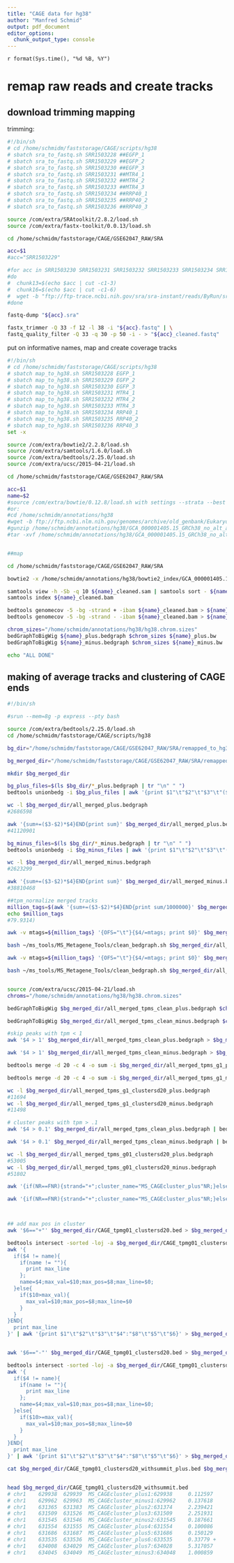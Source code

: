 ```yaml
---
title: "CAGE data for hg38"
author: "Manfred Schmid"
output: pdf_document
editor_options: 
  chunk_output_type: console
---
```

`r format(Sys.time(), "%d %B, %Y")`


# remap raw reads and create tracks

## download trimming mapping

trimming:
```bash
#!/bin/sh
# cd /home/schmidm/faststorage/CAGE/scripts/hg38
# sbatch sra_to_fastq.sh SRR1503228 ##EGFP_1
# sbatch sra_to_fastq.sh SRR1503229 ##EGFP_2
# sbatch sra_to_fastq.sh SRR1503230 ##EGFP_3
# sbatch sra_to_fastq.sh SRR1503231 ##MTR4_1
# sbatch sra_to_fastq.sh SRR1503232 ##MTR4_2
# sbatch sra_to_fastq.sh SRR1503233 ##MTR4_3
# sbatch sra_to_fastq.sh SRR1503234 ##RRP40_1
# sbatch sra_to_fastq.sh SRR1503235 ##RRP40_2
# sbatch sra_to_fastq.sh SRR1503236 ##RRP40_3

source /com/extra/SRAtoolkit/2.8.2/load.sh
source /com/extra/fastx-toolkit/0.0.13/load.sh

cd /home/schmidm/faststorage/CAGE/GSE62047_RAW/SRA

acc=$1
#acc="SRR1503229"

#for acc in SRR1503230 SRR1503231 SRR1503232 SRR1503233 SRR1503234 SRR1503235 SRR1503236
#do
#  chunk13=$(echo $acc | cut -c1-3)
#  chunk16=$(echo $acc | cut -c1-6)
#  wget -b "ftp://ftp-trace.ncbi.nih.gov/sra/sra-instant/reads/ByRun/sra/${chunk13}/${chunk16}/${acc}/${acc}.sra"
#done

fastq-dump "${acc}.sra"

fastx_trimmer -Q 33 -f 12 -l 38 -i "${acc}.fastq" | \
fastq_quality_filter -Q 33 -q 30 -p 50 -i - > "${acc}_cleaned.fastq"

```


put on informative names, map and create coverage tracks
```bash
#!/bin/sh
# cd /home/schmidm/faststorage/CAGE/scripts/hg38
# sbatch map_to_hg38.sh SRR1503228 EGFP_1
# sbatch map_to_hg38.sh SRR1503229 EGFP_2
# sbatch map_to_hg38.sh SRR1503230 EGFP_3
# sbatch map_to_hg38.sh SRR1503231 MTR4_1
# sbatch map_to_hg38.sh SRR1503232 MTR4_2
# sbatch map_to_hg38.sh SRR1503233 MTR4_3
# sbatch map_to_hg38.sh SRR1503234 RRP40_1
# sbatch map_to_hg38.sh SRR1503235 RRP40_2
# sbatch map_to_hg38.sh SRR1503236 RRP40_3
set -x

source /com/extra/bowtie2/2.2.8/load.sh
source /com/extra/samtools/1.6.0/load.sh
source /com/extra/bedtools/2.25.0/load.sh
source /com/extra/ucsc/2015-04-21/load.sh

cd /home/schmidm/faststorage/CAGE/GSE62047_RAW/SRA

acc=$1
name=$2
#source /com/extra/bowtie/0.12.8/load.sh with settings --strata --best -k 10
#or:
#cd /home/schmidm/annotations/hg38
#wget -b ftp://ftp.ncbi.nlm.nih.gov/genomes/archive/old_genbank/Eukaryotes/vertebrates_mammals/Homo_sapiens/GRCh38/seqs_for_alignment_pipelines/GCA_000001405.15_GRCh38_no_alt_analysis_set.fna.bowtie_index.tar.gz
#gunzip /home/schmidm/annotations/hg38/GCA_000001405.15_GRCh38_no_alt_analysis_set.fna.bowtie_index.tar.gz
#tar -xvf /home/schmidm/annotations/hg38/GCA_000001405.15_GRCh38_no_alt_analysis_set.fna.bowtie_index.tar


##map

cd /home/schmidm/faststorage/CAGE/GSE62047_RAW/SRA

bowtie2 -x /home/schmidm/annotations/hg38/bowtie2_index/GCA_000001405.15_GRCh38_no_alt_analysis_set.fna.bowtie_index -U ${acc}_cleaned.fastq -S ${name}_cleaned.sam

samtools view -h -Sb -q 10 ${name}_cleaned.sam | samtools sort - ${name}_cleaned
samtools index ${name}_cleaned.bam

bedtools genomecov -5 -bg -strand + -ibam ${name}_cleaned.bam > ${name}_plus.bedgraph
bedtools genomecov -5 -bg -strand - -ibam ${name}_cleaned.bam > ${name}_minus.bedgraph

chrom_sizes="/home/schmidm/annotations/hg38/hg38.chrom.sizes"
bedGraphToBigWig ${name}_plus.bedgraph $chrom_sizes ${name}_plus.bw
bedGraphToBigWig ${name}_minus.bedgraph $chrom_sizes ${name}_minus.bw

echo "ALL DONE"

```


## making of average tracks and clustering of CAGE ends

```bash
#!/bin/sh

#srun --mem=8g -p express --pty bash

source /com/extra/bedtools/2.25.0/load.sh
cd /home/schmidm/faststorage/CAGE/scripts/hg38

bg_dir="/home/schmidm/faststorage/CAGE/GSE62047_RAW/SRA/remapped_to_hg38/bedgraph"

bg_merged_dir="/home/schmidm/faststorage/CAGE/GSE62047_RAW/SRA/remapped_to_hg38/bedgraph/merged"

mkdir $bg_merged_dir

bg_plus_files=$(ls $bg_dir/*_plus.bedgraph | tr "\n" " ")
bedtools unionbedg -i $bg_plus_files | awk '{print $1"\t"$2"\t"$3"\t"($4+$5+$6+$7+$8+$9+$10+$11+$12)}' > $bg_merged_dir/all_merged_plus.bedgraph

wc -l $bg_merged_dir/all_merged_plus.bedgraph
#2686598

awk '{sum+=($3-$2)*$4}END{print sum}' $bg_merged_dir/all_merged_plus.bedgraph
#41120901

bg_minus_files=$(ls $bg_dir/*_minus.bedgraph | tr "\n" " ")
bedtools unionbedg -i $bg_minus_files | awk '{print $1"\t"$2"\t"$3"\t"($4+$5+$6+$7+$8+$9+$10+$11+$12)}' > $bg_merged_dir/all_merged_minus.bedgraph

wc -l $bg_merged_dir/all_merged_minus.bedgraph
#2623299

awk '{sum+=($3-$2)*$4}END{print sum}' $bg_merged_dir/all_merged_minus.bedgraph
#38810468

##tpm_normalize merged tracks
million_tags=$(awk '{sum+=($3-$2)*$4}END{print sum/1000000}' $bg_merged_dir/all_merged_plus.bedgraph $bg_merged_dir/all_merged_minus.bedgraph)
echo $million_tags
#79.9314)

awk -v mtags=${million_tags} '{OFS="\t"}{$4/=mtags; print $0}' $bg_merged_dir/all_merged_plus.bedgraph | sort -k1,1 -k2,2n > $bg_merged_dir/all_merged_tpms_plus.bedgraph

bash ~/ms_tools/MS_Metagene_Tools/clean_bedgraph.sh $bg_merged_dir/all_merged_tpms_plus.bedgraph $bg_merged_dir/all_merged_tpms_clean_plus.bedgraph

awk -v mtags=${million_tags} '{OFS="\t"}{$4/=mtags; print $0}' $bg_merged_dir/all_merged_minus.bedgraph | sort -k1,1 -k2,2n > $bg_merged_dir/all_merged_tpms_minus.bedgraph

bash ~/ms_tools/MS_Metagene_Tools/clean_bedgraph.sh $bg_merged_dir/all_merged_tpms_minus.bedgraph $bg_merged_dir/all_merged_tpms_clean_minus.bedgraph


source /com/extra/ucsc/2015-04-21/load.sh
chroms="/home/schmidm/annotations/hg38/hg38.chrom.sizes"

bedGraphToBigWig $bg_merged_dir/all_merged_tpms_clean_plus.bedgraph $chroms $bg_merged_dir/all_merged_tpms_plus.bw

bedGraphToBigWig $bg_merged_dir/all_merged_tpms_clean_minus.bedgraph $chroms $bg_merged_dir/all_merged_tpms_minus.bw

#skip peaks with tpm < 1
awk '$4 > 1' $bg_merged_dir/all_merged_tpms_clean_plus.bedgraph > $bg_merged_dir/all_merged_tpms_g1_plus.bedgraph

awk '$4 > 1' $bg_merged_dir/all_merged_tpms_clean_minus.bedgraph > $bg_merged_dir/all_merged_tpms_g1_minus.bedgraph

bedtools merge -d 20 -c 4 -o sum -i $bg_merged_dir/all_merged_tpms_g1_plus.bedgraph > $bg_merged_dir/all_merged_tpms_g1_clustersd20_plus.bedgraph

bedtools merge -d 20 -c 4 -o sum -i $bg_merged_dir/all_merged_tpms_g1_minus.bedgraph > $bg_merged_dir/all_merged_tpms_g1_clustersd20_minus.bedgraph

wc -l $bg_merged_dir/all_merged_tpms_g1_clustersd20_plus.bedgraph
#11694
wc -l $bg_merged_dir/all_merged_tpms_g1_clustersd20_minus.bedgraph
#11498

# cluster peaks with tpm > .1
awk '$4 > 0.1' $bg_merged_dir/all_merged_tpms_clean_plus.bedgraph | bedtools merge -d 20 -c 4 -o sum -i - > $bg_merged_dir/all_merged_tpms_g01_clustersd20_plus.bedgraph

awk '$4 > 0.1' $bg_merged_dir/all_merged_tpms_clean_minus.bedgraph | bedtools merge -d 20 -c 4 -o sum -i - > $bg_merged_dir/all_merged_tpms_g01_clustersd20_minus.bedgraph

wc -l $bg_merged_dir/all_merged_tpms_g01_clustersd20_plus.bedgraph
#53005
wc -l $bg_merged_dir/all_merged_tpms_g01_clustersd20_minus.bedgraph
#51802

awk '{if(NR==FNR){strand="+";cluster_name="MS_CAGEcluster_plus"NR;}else{strand="-";cluster_name="MS_CAGEcluster_minus"FNR;};print $1"\t"$2"\t"$3"\t"cluster_name"\t"$4"\t"strand}' $bg_merged_dir/all_merged_tpms_g1_clustersd20_plus.bedgraph $bg_merged_dir/all_merged_tpms_g1_clustersd20_minus.bedgraph  | sort -k1,1 -k2,2n > $bg_merged_dir/CAGE_clustersd20.bed

awk '{if(NR==FNR){strand="+";cluster_name="MS_CAGEcluster_plus"NR;}else{strand="-";cluster_name="MS_CAGEcluster_minus"FNR;};print $1"\t"$2"\t"$3"\t"cluster_name"\t"$4"\t"strand}' $bg_merged_dir/all_merged_tpms_g01_clustersd20_plus.bedgraph $bg_merged_dir/all_merged_tpms_g01_clustersd20_minus.bedgraph  | sort -k1,1 -k2,2n > $bg_merged_dir/CAGE_tpmg01_clustersd20.bed



## add max pos in cluster
awk '$6=="+"' $bg_merged_dir/CAGE_tpmg01_clustersd20.bed > $bg_merged_dir/CAGE_tpmg01_clustersd20_plus.bed

bedtools intersect -sorted -loj -a $bg_merged_dir/CAGE_tpmg01_clustersd20_plus.bed -b $bg_merged_dir/all_merged_tpms_clean_plus.bedgraph | \
awk '{
  if($4 != name){
    if(name != ""){
      print max_line
    };
    name=$4;max_val=$10;max_pos=$8;max_line=$0;
  }else{
    if($10>max_val){
      max_val=$10;max_pos=$8;max_line=$0
    }
  }
}END{
  print max_line
}' | awk '{print $1"\t"$2"\t"$3"\t"$4":"$8"\t"$5"\t"$6}' > $bg_merged_dir/CAGE_tpmg01_clustersd20_withsummit_plus.bed


awk '$6=="-"' $bg_merged_dir/CAGE_tpmg01_clustersd20.bed > $bg_merged_dir/CAGE_tpmg01_clustersd20_minus.bed

bedtools intersect -sorted -loj -a $bg_merged_dir/CAGE_tpmg01_clustersd20_minus.bed -b $bg_merged_dir/all_merged_tpms_clean_minus.bedgraph | \
awk '{
  if($4 != name){
    if(name != ""){
      print max_line
    };
    name=$4;max_val=$10;max_pos=$8;max_line=$0;
  }else{
    if($10>=max_val){
      max_val=$10;max_pos=$8;max_line=$0
    }
  }
}END{
  print max_line
}' | awk '{print $1"\t"$2"\t"$3"\t"$4":"$8"\t"$5"\t"$6}' > $bg_merged_dir/CAGE_tpmg01_clustersd20_withsummit_minus.bed

cat $bg_merged_dir/CAGE_tpmg01_clustersd20_withsummit_plus.bed $bg_merged_dir/CAGE_tpmg01_clustersd20_withsummit_minus.bed | sort -k1,1 -k2,2n > $bg_merged_dir/CAGE_tpmg01_clustersd20_withsummit.bed


head $bg_merged_dir/CAGE_tpmg01_clustersd20_withsummit.bed
# chr1    629938  629939  MS_CAGEcluster_plus1:629938     0.112597        +
# chr1    629962  629963  MS_CAGEcluster_minus1:629962    0.137618        -
# chr1    631365  631383  MS_CAGEcluster_plus2:631374     2.239421        +
# chr1    631509  631526  MS_CAGEcluster_plus3:631509     2.251931        +
# chr1    631545  631546  MS_CAGEcluster_minus2:631545    0.187661        -
# chr1    631554  631555  MS_CAGEcluster_plus4:631554     0.100086        +
# chr1    631686  631687  MS_CAGEcluster_plus5:631686     0.150129        +
# chr1    633535  633536  MS_CAGEcluster_plus6:633535     0.33779 +
# chr1    634008  634029  MS_CAGEcluster_plus7:634028     5.317057        +
# chr1    634045  634049  MS_CAGEcluster_minus3:634048    1.000859        -

```